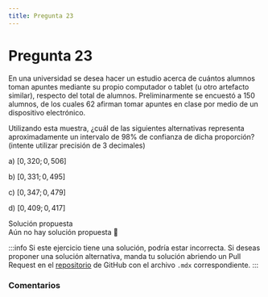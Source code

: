 ```yaml
---
title: Pregunta 23
---
```



# Pregunta 23

<div className="exercise">
En una universidad se desea hacer un estudio acerca de cuántos alumnos toman apuntes mediante su propio computador o tablet (u otro artefacto similar), respecto del total de alumnos. Preliminarmente se encuestó a 150 alumnos, de los cuales 62 afirman tomar apuntes en clase por medio de un dispositivo electrónico.

Utilizando esta muestra, ¿cuál de las siguientes alternativas representa aproximadamente un intervalo de $98 \%$ de confianza de dicha proporción? (intente utilizar precisión de 3 decimales)

a) $[0,320 ; 0,506]$

b) $[0,331 ; 0,495]$

c) $[0,347 ; 0,479]$

d) $[0,409 ; 0,417]$
</div>

<MDXDetails>
<summary>Solución propuesta</summary>

<div className="exercise">
Aún no hay solución propuesta 🥲
</div>

:::info 
Si este ejercicio tiene una solución, podría estar incorrecta. Si deseas proponer una solución alternativa, manda tu solución abriendo
un Pull Request en el [repositorio](https://github.com/crow-rojas/apuntes-fundamentals/pulls) de GitHub con el archivo
`.mdx` correspondiente. 
:::

</MDXDetails>

### Comentarios

<Disqus
  url="https://crow-rojas.github.io/apuntes-fundamentals/docs/mathematics/probability-and-statistics/exercises/2017-2/p23"
  identifier="docs/mathematics/probability-and-statistics/exercises/2017-2/p23"
  title="2017-2 Probabilidades y Estadística - Pregunta 23"
/>
